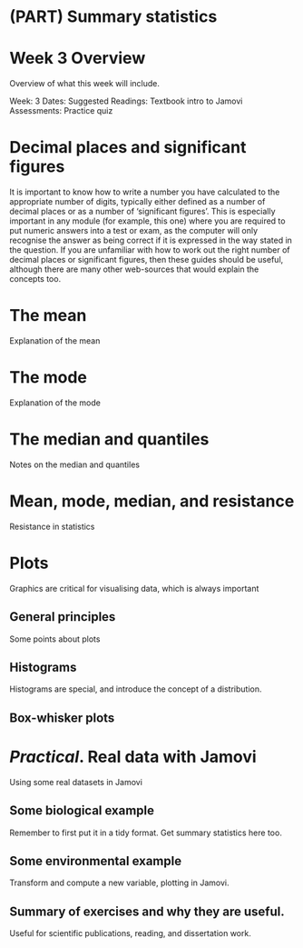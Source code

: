 # (PART) Summary statistics {-}

# Week 3 Overview {-}

Overview of what this week will include.

Week: 3
Dates: 
Suggested Readings: Textbook intro to Jamovi
Assessments: Practice quiz

# Decimal places and significant figures

It is important to know how to write a number you have calculated to the appropriate number of digits, typically either defined as a number of decimal places or as a number of 'significant figures'. This is especially important in any module (for example, this one) where you are required to put numeric answers into a test or exam, as the computer will only recognise the answer as being correct if it is expressed in the way stated in the question. If you are unfamiliar with how to work out the right number of decimal places or significant figures, then these guides should be useful, although there are many other web-sources that would explain the concepts too.

#  The mean

Explanation of the mean

# The mode

Explanation of the mode

# The median and quantiles

Notes on the median and quantiles

# Mean, mode, median, and resistance

Resistance in statistics

# Plots

Graphics are critical for visualising data, which is always important

## General principles

Some points about plots

## Histograms

Histograms are special, and introduce the concept of a distribution.

## Box-whisker plots


# _Practical_. Real data with Jamovi

Using some real datasets in Jamovi

## Some biological example

Remember to first put it in a tidy format. Get summary statistics here too.

## Some environmental example

Transform and compute a new variable, plotting in Jamovi.

## Summary of exercises and why they are useful.

Useful for scientific publications, reading, and dissertation work.




